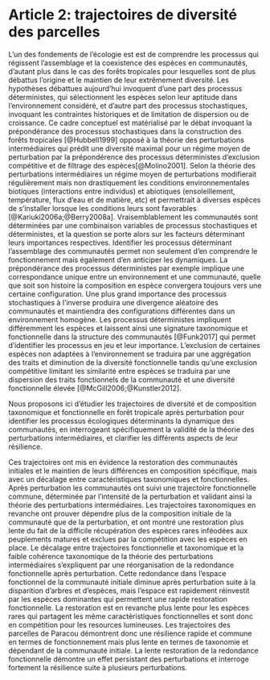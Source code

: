 # Article 2: trajectoires de diversité des parcelles

L'un des fondements de l'écologie est est de comprendre les processus qui régissent l'assemblage et la coexistence des espèces en communautés, d'autant plus dans le cas des forêts tropicales pour lesquelles sont de plus débattus l'origine et le maintien de leur extrêmement diversité.
Les hypothèses débattues aujourd'hui invoquent d'une part des processus déterministes, qui sélectionnent les espèces selon leur aptitude dans l'environnement considéré, et d'autre part des processus stochastiques, invoquant les contraintes historiques et de limitation de dispersion ou de croissance.
Ce cadre conceptuel est matérialisé par le débat invoquant la prépondérance des processus stochastiques dans la construction des forêts tropicales [@Hubbell1999] opposé à la théorie des perturbations intermédiaires qui prédit une diversité maximal pour un régime moyen de perturbation par la prépondérence des processus déterministes d'exclusion compétitive et de filtrage des espèces[@Molino2001].
Selon la théorie des perturbations intermédiaires un régime moyen de perturbations modifierait régulièrement mais non drastiquement les conditions environnementales biotiques (interactions entre individus) et abiotiques (ensoleillement, température, flux d'eau et de matière, etc) et permettrait à diverses espèces de s'installer lorsque les conditions leurs sont favorables [@Kariuki2006a;@Berry2008a].
Vraisemblablement les communautés sont déterminées par une combinaison variables de processus stochastiques et déterministes, et la question se porte alors sur les facteurs déterminant leurs importances respectives. 
Identifier les processus déterminant l'assemblage des communautés permet non seulement d'en comprendre le fonctionnement mais également d'en anticiper les dynamiques.
La prépondérance des processus déterministes par exemple implique une correspondance unique entre un environnement et une communauté, quelle que soit son histoire la composition en espèce convergera toujours vers une certaine configuration.
Une plus grand importance des processus stochastiques à l'inverse produira une divergence aléatoire des communautés et maintiendra des configurations différentes dans un environnement homogène.
Les processus déterministes impliquent différemment les espèces et laissent ainsi une signature taxonomique et fonctionnelle dans la structure des communautés [@Funk2017] qui permet d'identifier les processus en jeu et leur importance.
L'exclusion de certaines espèces non adaptées à l'environnement se traduira par une aggrégation des traits et diminution de la diversité fonctionnelle tandis qu'une exclusion compétitive limitant les similarité entre espèces se traduira par une dispersion des traits fonctionnels de la communauté et une diversité fonctionnelle élevée [@McGill2006;@Kunstler2012].

Nous proposons ici d'étudier les trajectoires de diversité et de composition taxonomique et fonctionnelle en forêt tropicale après perturbation pour identifier les processus écologiques déterminants la dynamique des communautés, en interrogeant spécifiquement la validité de la théorie des perturbations intermédiaires, et clarifier les différents aspects de leur résilience.

Ces trajectoires ont mis en évidence la restoration des communautés initiales et le maintien de leurs différences en composition spécifique, mais avec un décalage entre caractéristiques taxonomiques et fonctionnelles. 
Après perturbation les communautés ont suivi une trajectoire fonctionnelle commune, déterminée par l'intensité de la perturbation et validant ainsi la théorie des perturbations intermédiaires.
Les trajectoires taxonomiques en revanche ont prouver dépendre plus de la composition initiale de la communauté que de la perturbation, et ont montré une restoration plus lente du fait de la difficile récupération des espèces rares inféodées aux peuplements matures et exclues par la compétition avec les espèces en place.
Le décalage entre trajectoires fonctionnelle et taxonomique et la faible cohérence taxonomique de la théorie des perturbations intermédiaires s'expliquent par une réorganisation de la redondance fonctionnelle après perturbation.
Cette redondance dans l'espace fonctionnel de la communauté initiale diminue après perturbation suite à la disparition d'arbres et d'espèces, mais l'espace est rapidement réinvestit par les espèces dominantes qui permettent une rapide restoration fonctionnelle. 
La restoration est en revanche plus lente pour les espèces rares qui partagent les même caractéristiques fonctionnelles et sont donc en compétition pour les resources lumineuses.
Les trajectoires des parcelles de Paracou démontrent donc une résilience rapide et commune en termes de fonctionnement mais plus lente en termes de taxonomie et dépendant de la communauté initiale.
La lente restoration de la redondance fonctionnelle démontre un effet persistant des perturbations et interroge fortement la résilience suite à plusieurs perturbations.